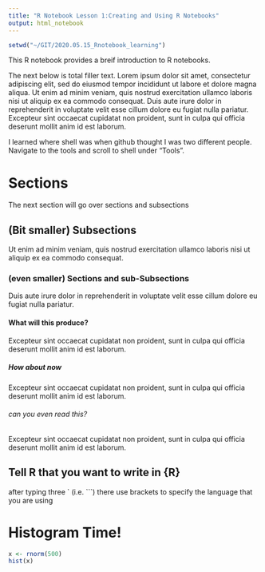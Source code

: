 ```yaml
---
title: "R Notebook Lesson 1:Creating and Using R Notebooks"
output: html_notebook
---
```



```r
setwd("~/GIT/2020.05.15_Rnotebook_learning")
```

This R notebook provides a breif introduction to R notebooks.

The next below is total filler text. 
Lorem ipsum dolor sit amet, consectetur adipiscing elit, sed do eiusmod tempor incididunt ut labore et dolore magna aliqua. Ut enim ad minim veniam, quis nostrud exercitation ullamco laboris nisi ut aliquip ex ea commodo consequat. Duis aute irure dolor in reprehenderit in voluptate velit esse cillum dolore eu fugiat nulla pariatur. Excepteur sint occaecat cupidatat non proident, sunt in culpa qui officia deserunt mollit anim id est laborum. 

I learned where shell was when github thought I was two different people.
Navigate to the tools and scroll to shell under "Tools".

# Sections 
The next section will go over sections and subsections

## (Bit smaller) Subsections
 Ut enim ad minim veniam, quis nostrud exercitation ullamco laboris nisi ut aliquip ex ea commodo consequat.

### (even smaller) Sections and sub-Subsections
Duis aute irure dolor in reprehenderit in voluptate velit esse cillum dolore eu fugiat nulla pariatur.


#### What will this produce? 
Excepteur sint occaecat cupidatat non proident, sunt in culpa qui officia deserunt mollit anim id est laborum. 

##### How about now
Excepteur sint occaecat cupidatat non proident, sunt in culpa qui officia deserunt mollit anim id est laborum. 

###### can you even read this?
Excepteur sint occaecat cupidatat non proident, sunt in culpa qui officia deserunt mollit anim id est laborum. 


## Tell R that you want to write in {R}

after typing three ` (i.e. ```) there use brackets to specify the language that you are using

# Histogram Time!

```r
x <- rnorm(500)
hist(x)
```

































